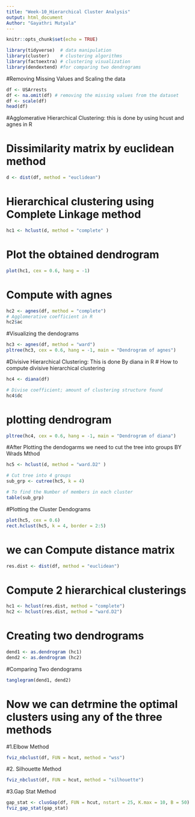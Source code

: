 ```yaml
---
title: "Week-10_Hierarchical Cluster Analysis"
output: html_document
Author: "Gayathri Mutyala"
---
```


```r
knitr::opts_chunk$set(echo = TRUE)
```

```r
library(tidyverse)  # data manipulation
library(cluster)    # clustering algorithms
library(factoextra) # clustering visualization
library(dendextend) #for comparing two dendrograms
```

#Removing Missing Values and Scaling the data

```r
df <- USArrests
df <- na.omit(df) # removing the missing values from the dataset
df <- scale(df)
head(df)

```
#Agglomerative Hierarchical Clustering: this is done by using hcust and agnes in R


# Dissimilarity matrix by euclidean method

```r

d <- dist(df, method = "euclidean")

```


# Hierarchical clustering using Complete Linkage method

```r

hc1 <- hclust(d, method = "complete" )

```


# Plot the obtained dendrogram
```r

plot(hc1, cex = 0.6, hang = -1)

```

# Compute with agnes

```r

hc2 <- agnes(df, method = "complete")
# Agglomerative coefficient in R
hc2$ac

```

#Visualizing the dendograms
```r
hc3 <- agnes(df, method = "ward")
pltree(hc3, cex = 0.6, hang = -1, main = "Dendrogram of agnes") 

```

#Divisive Hierarchical Clustering: This is done By diana in R
# How to compute divisive hierarchical clustering
```r
hc4 <- diana(df)

# Divise coefficient; amount of clustering structure found
hc4$dc

```


# plotting dendrogram
```r
pltree(hc4, cex = 0.6, hang = -1, main = "Dendrogram of diana")

```

#After Plotting the dendogarms we need to cut the tree into groups BY Wrads Mthod 

```r
hc5 <- hclust(d, method = "ward.D2" )

# Cut tree into 4 groups
sub_grp <- cutree(hc5, k = 4)

# To find the Number of members in each cluster
table(sub_grp)

```

#Plotting the Cluster Dendograms
```r

plot(hc5, cex = 0.6)
rect.hclust(hc5, k = 4, border = 2:5)

```

# we can Compute distance matrix

```r

res.dist <- dist(df, method = "euclidean")
```

# Compute 2 hierarchical clusterings

```r
hc1 <- hclust(res.dist, method = "complete")
hc2 <- hclust(res.dist, method = "ward.D2")
```
# Creating two dendrograms
```r
dend1 <- as.dendrogram (hc1)
dend2 <- as.dendrogram (hc2)

```

#Comparing Two dendograms
```r
tanglegram(dend1, dend2)

```
# Now we can detrmine the optimal clusters using any of the three methods

#1.Elbow Method
```r
fviz_nbclust(df, FUN = hcut, method = "wss")

```

#2. Silhouette Method
```r

fviz_nbclust(df, FUN = hcut, method = "silhouette")
```

#3.Gap Stat Method
```r
gap_stat <- clusGap(df, FUN = hcut, nstart = 25, K.max = 10, B = 50)
fviz_gap_stat(gap_stat)

```